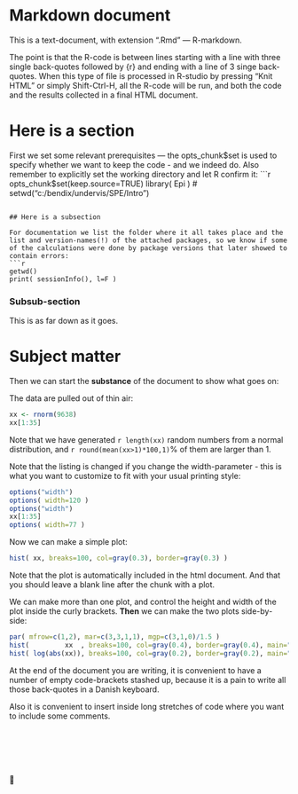 Markdown document
=================
This is a text-document, with extension ".Rmd" --- R-markdown. 

The point is that the R-code is between lines starting with a line with three single back-quotes followed by {r} and ending with a line of 3 singe back-quotes. When this type of file is processed in R-studio by pressing "Knit HTML" or simply Shift-Ctrl-H, all the R-code will be run, and both the code and the results collected in a final HTML document.

# Here is a section

First we set some relevant prerequisites --- the opts_chunk$set is used to specify whether we want to keep the code - and we indeed do. Also remember to explicitly set the working directory and let R confirm it:
```{r}
opts_chunk$set(keep.source=TRUE)
library( Epi )
# setwd("c:/bendix/undervis/SPE/Intro")
```

## Here is a subsection

For documentation we list the folder where it all takes place and the list and version-names(!) of the attached packages, so we know if some of the calculations were done by package versions that later showed to contain errors:
```{r}
getwd()
print( sessionInfo(), l=F )
```

### Subsub-section

This is as far down as it goes.

# Subject matter

Then we can start the **substance** of the document to show what goes on:

The data are pulled out of thin air:
```{r}
xx <- rnorm(9638)
xx[1:35]
```
Note that we have generated `r length(xx)` random numbers from a normal distribution, and `r round(mean(xx>1)*100,1)`% of them are larger than 1.

Note that the listing is changed if you change the width-parameter - this is what you want to customize to fit with your usual printing style:
```{r}
options("width")
options( width=120 )
options("width")
xx[1:35]
options( width=77 )
```
Now we can make a simple plot:
```{r}
hist( xx, breaks=100, col=gray(0.3), border=gray(0.3) )
```

Note that the plot is automatically included in the html document. And that you should leave a blank line after the chunk with a plot.

We can make more than one plot, and control the height and width of the plot inside the curly brackets. **Then** we can make the two plots side-by-side:
```{r, fig.width=8, fig.height=4}
par( mfrow=c(1,2), mar=c(3,3,1,1), mgp=c(3,1,0)/1.5 )
hist(         xx  , breaks=100, col=gray(0.4), border=gray(0.4), main="" )
hist( log(abs(xx)), breaks=100, col=gray(0.2), border=gray(0.2), main="" )
```

At the end of the document you are writing, it is convenient to have a number of empty code-brackets stashed up, because it is a pain to write all those back-quotes in a Danish keyboard.

Also it is convenient to insert inside long stretches of code where you want to include some comments.
```{r}
```
```{r}
```
```{r}
```
```{r}
```
```{r}
```
```{r}
```
